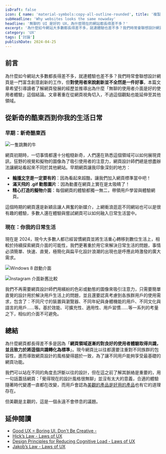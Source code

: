 ```yaml
---
isDraft: false
icon: { name: 'material-symbols:copy-all-outline-rounded', title: '複製貼上符號' }
subHeadline: 'Why websites looks the same nowaday'
headline: '無聊的 UI 是好的 UX，為什麼現在的網站都長得差不多？'
excerpt: '為什麼如今網站大多數都長得差不多，就連體驗也差不多？我們時常會聯想設計網頁是一門富含創意創新的工作，但對使用者來說創新並不全然是一件好事。本篇文章希望引導讀者了解網頁發展的經歷並推導出為什麼「無聊的使用者介面是好的使用者體驗」這個結論。'
category: 'UX'
tags: ['討論']
publishDate: 2024-04-25
---
```


## 前言

為什麼如今網站大多數都長得差不多，就連體驗也差不多？我們時常會聯想設計網頁是一門富含創意創新的工作，但**對使用者來說創新並不全然是一件好事**，本篇文章希望引導讀者了解網頁發展的經歷並推導出為什麼「無聊的使用者介面是好的使用者體驗」這個結論。文章著重在從網頁視角切入，不過這個觀點也能延伸至其他領域。

## 從新奇的酷東西到你我的生活日常

### 早期：新奇酷東西

![一隻跳舞的牛](./cow.gif)

網頁初期時，一切事情都還十分粗糙新奇，人們還在熟悉這個領域可以如何展現資訊，狂野的視覺和擬物的圖像為了吸引使用者的注意力，網頁設計師們總是想盡辦法讓網站看起來不同於其他網站。早期網頁讓我印象深刻的地方：

- **[輪播文字](https://developer.mozilla.org/en-US/docs/Web/HTML/Element/marquee)是一定要有的**：因為看起來超酷，讓我們加入網頁標準當中吧！
- **滿天飛的 .gif 動態圖片**：因為動畫在網頁上實在是太吸睛了！
- **精心打造的擬物介面**：每個網頁的體驗都獨一無二，帶領用戶學習與體驗網頁。

這個時期的網頁還是新穎且讓人興奮的新媒介，上網衝浪逛逛不同網站也可以是很有趣的體驗，多數人還在體驗與嘗試網頁可以如何融入日常生活當中。

### 現在：你我的日常生活

現在是 2024，現今大多數人都已經習慣網頁並將生活重心轉移到數位生活上，相較於持續探索網頁介面的可能性，我們更著重於用它來解決日常生活的問題，事情必須簡單、快速、直覺，極簡化與扁平化設計浪潮的出現也是呼應此時激發的廣大需求。

![Windows 8 啟動介面](./win-8.webp 'Windows 8 扁平化設計風格')

![Instagram 介面新舊比較](./instagram.webp 'Instagram 介面新舊比較，圖片來源： Fonts in Use、Instagram 首頁 ')

我們不再需要網頁設計師們用繽紛的色彩或動態的圖像來吸引注意力，只需要簡單直覺的設計用於解決用戶生活上的問題，並且還要認真考慮到各族群用戶的使用需求，包含了：不同尺寸的裝置與瀏覽器、不同年紀與身體機能的用戶、不同文化與語言的用戶……等。基於效能、可擴充性、適用性、用戶習慣……等一系列的考量之下，相似的介面不可避免。

## 總結

為什麼網頁都長得差不多是因為「**網頁領域逐漸的對良好的使用者體驗取得共識，並且致力於將這個共識轉化為標準**」。現今網頁比以往都還要注重對不同族群的包容性，進而導致網頁設計的風格變得趨於一致，為了讓不同用戶能夠享受最基礎的網頁功能。

我們可以站在不同的角度去評斷以往的設計，但在這之前了解其脈絡是重要的，用一句話蓋括網頁：「覺得現在的設計風格很無聊」並沒有太大的意義，合適的體驗隨著時代變遷一直都在改變，而用戶會認為[美觀的產品是好用的產品](https://lawsofux.com/aesthetic-usability-effect/)也有它的道理存在。

但美觀是主觀的，這是一個永遠不會停息的議題。

## 延伸閱讀

- [Good UX = Boring UI. Don't Be Creative - <uxenginner/>](https://uxengineer.com/blog/good-ux-boring-ui)
- [Hick’s Law - Laws of UX](https://lawsofux.com/hicks-law/)
- [Design Principles for Reducing Cognitive Load - Laws of UX](https://lawsofux.com/articles/2015/design-principles-for-reducing-cognitive-load/)
- [Jakob’s Law - Laws of UX](https://lawsofux.com/jakobs-law/)
